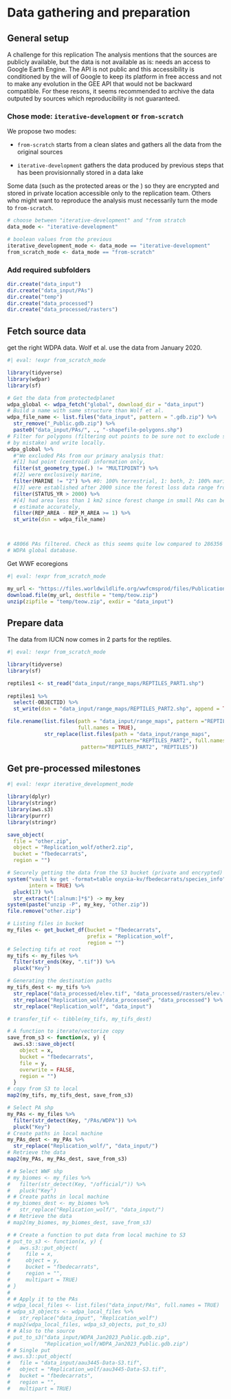 # Data gathering and preparation

## General setup

A challenge for this replication 
The analysis mentions that the sources are publicly available, but the data is not available as is: needs an access to Google Earth Engine. The API is not public and this accessibility is conditioned by the will of Google to keep its platform in free access and not to make any evolution in the GEE API that would not be backward compatible. For these resons, it seems recommended to archive the data outputed by sources which reproducibility is not guaranteed.

### Chose mode: `iterative-development` or `from-scratch`

We propose two modes:

-   `from-scratch` starts from a clean slates and gathers all the data from the original sources

-   `iterative-development` gathers the data produced by previous steps that has been provisionnally stored in a data lake

Some data (such as the protected areas or the ) so they are encrypted and stored in private location accessible only to the replication team. Others who might want to reproduce the analysis must necessarily turn the mode to `from-scratch`.

```r
# choose between "iterative-development" and "from stratch
data_mode <- "iterative-development" 

# boolean values from the previous
iterative_development_mode <- data_mode == "iterative-development"
from_scratch_mode <- data_mode == "from-scratch"
```

### Add required subfolders

```r
dir.create("data_input")
dir.create("data_input/PAs")
dir.create("temp")
dir.create("data_processed")
dir.create("data_processed/rasters")
```


## Fetch source data

get the right WDPA data. Wolf et al. use the data from January 2020.

```r
#| eval: !expr from_scratch_mode

library(tidyverse)
library(wdpar)
library(sf)

# Get the data from protectedplanet
wdpa_global <- wdpa_fetch("global", download_dir = "data_input")
# Build a name with same structure than Wolf et al.
wdpa_file_name <- list.files("data_input", pattern = ".gdb.zip") %>%
  str_remove("_Public.gdb.zip") %>%
  paste0("data_input/PAs/", ., "-shapefile-polygons.shp")
# Filter for polygons (filtering out points to be sure not to exclude something
# by mistake) and write locally.
wdpa_global %>%
  #"We excluded PAs from our primary analysis that: 
  #[1] had point (centroid) information only, 
  filter(st_geometry_type(.) != "MULTIPOINT") %>%
  #[2] were exclusively marine, 
  filter(MARINE != "2") %>% #0: 100% terrestrial, 1: both, 2: 100% marine
  #[3] were established after 2000 since the forest loss data range from 2001 to 2018,
  filter(STATUS_YR > 2000) %>%
  #[4] had area less than 1 km2 since forest change in small PAs can be hard to
  # estimate accurately, 
  filter(REP_AREA - REP_M_AREA >= 1) %>%
  st_write(dsn = wdpa_file_name)



# 48066 PAs filtered. Check as this seems quite low compared to 286356 in the 
# WDPA global database.
```

Get WWF ecoregions

```r
#| eval: !expr from_scratch_mode

my_url <- "https://files.worldwildlife.org/wwfcmsprod/files/Publication/file/6kcchn7e3u_official_teow.zip"
download.file(my_url, destfile = "temp/teow.zip")
unzip(zipfile = "temp/teow.zip", exdir = "data_input")
```

## Prepare data

The data from IUCN now comes in 2 parts for the reptiles.

```r
#| eval: !expr from_scratch_mode

library(tidyverse)
library(sf)

reptiles1 <- st_read("data_input/range_maps/REPTILES_PART1.shp") 
  
reptiles1 %>%
  select(-OBJECTID) %>%
  st_write(dsn = "data_input/range_maps/REPTILES_PART2.shp", append = TRUE)

file.rename(list.files(path = "data_input/range_maps", pattern ="REPTILES_PART2",
                       full.names = TRUE),
            str_replace(list.files(path = "data_input/range_maps",
                                   pattern="REPTILES_PART2", full.names = TRUE), 
                        pattern="REPTILES_PART2", "REPTILES"))
```

## Get pre-processed milestones

```r
#| eval: !expr iterative_development_mode

library(dplyr)
library(stringr)
library(aws.s3)
library(purrr)
library(stringr)

save_object(
  file = "other.zip",
  object = "Replication_wolf/other2.zip",
  bucket = "fbedecarrats",
  region = "")

# Securely getting the data from the S3 bucket (private and encrypted)
system("vault kv get -format=table onyxia-kv/fbedecarrats/species_info", 
       intern = TRUE) %>%
  pluck(17) %>%
  str_extract("[:alnum:]*$") -> my_key
system(paste("unzip -P", my_key, "other.zip"))
file.remove("other.zip")

# Listing files in bucket
my_files <- get_bucket_df(bucket = "fbedecarrats",
                          prefix = "Replication_wolf",
                          region = "")
# Selecting tifs at root
my_tifs <- my_files %>%
  filter(str_ends(Key, ".tif")) %>%
  pluck("Key")

# Generating the destination paths
my_tifs_dest <- my_tifs %>%
  str_replace("data_processed/elev.tif", "data_processed/rasters/elev.tif") %>%
  str_replace("Replication_wolf/data_processed", "data_processed") %>%
  str_replace("Replication_wolf", "data_input")

# transfer_tif <- tibble(my_tifs, my_tifs_dest)

# A function to iterate/vectorize copy
save_from_s3 <- function(x, y) {
  aws.s3::save_object(
    object = x,
    bucket = "fbedecarrats",
    file = y,
    overwrite = FALSE,
    region = "")
  }
# copy from S3 to local
map2(my_tifs, my_tifs_dest, save_from_s3)

# Select PA shp
my_PAs <- my_files %>%
  filter(str_detect(Key, "/PAs/WDPA")) %>%
  pluck("Key")
# Create paths in local machine
my_PAs_dest <- my_PAs %>%
  str_replace("Replication_wolf/", "data_input/")
# Retrieve the data
map2(my_PAs, my_PAs_dest, save_from_s3)

# # Select WWF shp
# my_biomes <- my_files %>%
#   filter(str_detect(Key, "/official/")) %>%
#   pluck("Key")
# # Create paths in local machine
# my_biomes_dest <- my_biomes %>%
#   str_replace("Replication_wolf/", "data_input/")
# # Retrieve the data
# map2(my_biomes, my_biomes_dest, save_from_s3)

# # Create a function to put data from local machine to S3
# put_to_s3 <- function(x, y) {
#   aws.s3::put_object(
#     file = x,
#     object = y,
#     bucket = "fbedecarrats",
#     region = "",
#     multipart = TRUE)
# }
# 
# # Apply it to the PAs
# wdpa_local_files <- list.files("data_input/PAs", full.names = TRUE)
# wdpa_s3_objects <- wdpa_local_files %>%
#   str_replace("data_input", "Replication_wolf")
# map2(wdpa_local_files, wdpa_s3_objects, put_to_s3)
# # Also to the source
# put_to_s3("data_input/WDPA_Jan2023_Public.gdb.zip",
#           "Replication_wolf/WDPA_Jan2023_Public.gdb.zip")
# # Single put
# aws.s3::put_object(
#   file = "data_input/aau3445-Data-S3.tif",
#   object = "Replication_wolf/aau3445-Data-S3.tif",
#   bucket = "fbedecarrats",
#   region = "",
#   multipart = TRUE)
```


